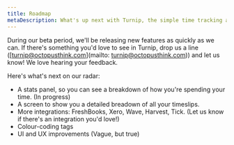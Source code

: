```yaml
---
title: Roadmap
metaDescription: What's up next with Turnip, the simple time tracking app for freelancers.
---
```




<Panel>

During our beta period, we'll be releasing new features as quickly as we can. If there's something you'd love to see in Turnip, drop us a line ([turnip@octopusthink.com](mailto: turnip@octopusthink.com)) and let us know! We love hearing your feedback.

Here's what's next on our radar:
- A stats panel, so you can see a breakdown of how you're spending your time. (In progress)
- A screen to show you a detailed breadown of all your timeslips.
- More integrations: FreshBooks, Xero, Wave, Harvest, Tick. (Let us know if there's an integration you'd love!)
- Colour-coding tags
- UI and UX improvements (Vague, but true)
</Panel>
